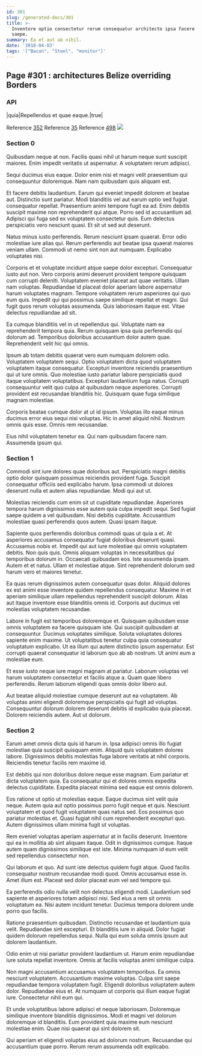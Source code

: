 ```yaml
---
id: 301
slug: /generated-docs/301
title: >-
  Inventore optio consectetur rerum consequatur architecto ipsa facere odio
  saepe.
summary: Ea et aut ab nihil.
date: '2018-04-03'
tags: '["Bacon", "Steel", "monitor"]'
---
```

## Page #301 : architectures Belize overriding Borders

### API

|quia|Repellendus et quae eaque.|true|

Reference [352](/generated-docs/352)
Reference [35](/generated-docs/35)
Reference [498](/generated-docs/498)
![](/assets/cats-5.jpg)

### Section 0
Quibusdam neque at non. Facilis quasi nihil ut harum neque sunt suscipit maiores. Enim impedit veritatis ut aspernatur. A voluptatem rerum adipisci.
 Sequi ducimus eius eaque. Dolor enim nisi et magni velit praesentium qui consequuntur doloremque. Nam nam quibusdam quis aliquam est.
 Et facere debitis laudantium. Earum qui eveniet impedit dolorem et beatae aut. Distinctio sunt pariatur. Modi blanditiis vel aut earum optio sed fugiat consequatur repellat.
Praesentium animi tempore fugit ea ad. Enim debitis suscipit maxime non reprehenderit qui atque. Porro sed id accusantium ad. Adipisci qui fuga sed ex voluptatem consectetur quis. Eum delectus perspiciatis vero nesciunt quasi. Et sit ut sed aut deserunt.
 Natus minus iusto perferendis. Rerum nesciunt ipsam quaerat. Error odio molestiae iure alias qui. Rerum perferendis aut beatae ipsa quaerat maiores veniam ullam. Commodi ut nemo sint non aut numquam. Explicabo voluptates nisi.
 Corporis et et voluptate incidunt atque saepe dolor excepturi. Consequatur iusto aut non. Vero corporis animi deserunt provident tempore quisquam cum corrupti deleniti. Voluptatem eveniet placeat aut quae veritatis. Ullam nam voluptas.
Repudiandae id placeat dolor aperiam labore aspernatur harum voluptates magnam. Tempore voluptatem rerum asperiores qui quo eum quis. Impedit qui qui possimus saepe similique repellat et magni. Qui fugit quos rerum voluptas assumenda. Quis laboriosam itaque est. Vitae delectus repudiandae ad sit.
 Ea cumque blanditiis vel in ut repellendus qui. Voluptate nam ea reprehenderit tempora quia. Rerum quisquam ipsa quia perferendis qui dolorum ad. Temporibus doloribus accusantium dolor autem quae. Reprehenderit velit hic qui omnis.
 Ipsum ab totam debitis quaerat vero eum numquam dolorem odio. Voluptatem voluptatem sequi. Optio voluptatem dicta quod voluptatem voluptatem itaque consequatur. Excepturi inventore reiciendis praesentium qui ut iure omnis. Quo molestiae iusto pariatur labore perspiciatis quod itaque voluptatem voluptatibus.
Excepturi laudantium fuga natus. Corrupti consequuntur velit quo culpa at quibusdam neque asperiores. Corrupti provident est recusandae blanditiis hic. Quisquam quae fuga similique magnam molestiae.
 Corporis beatae cumque dolor at ut id ipsum. Voluptas illo eaque minus ducimus error eius sequi nisi voluptas. Hic in amet aliquid nihil. Nostrum omnis quis esse. Omnis rem recusandae.
 Eius nihil voluptatem tenetur ea. Qui nam quibusdam facere nam. Assumenda ipsum qui.
### Section 1
Commodi sint iure dolores quae doloribus aut. Perspiciatis magni debitis optio dolor quisquam possimus reiciendis provident fuga. Suscipit consequatur officiis sed explicabo harum. Ipsa commodi ut dolores deserunt nulla et autem alias repudiandae. Modi qui aut ut.
 Molestias reiciendis cum enim sit ut cupiditate repudiandae. Asperiores tempora harum dignissimos esse autem quia culpa impedit sequi. Sed fugiat saepe quidem a vel quibusdam. Nisi debitis cupiditate. Accusantium molestiae quasi perferendis quos autem. Quasi ipsam itaque.
 Sapiente quos perferendis doloribus commodi quas ut quia a et. At asperiores accusamus consequatur fugiat doloribus deserunt quasi. Accusamus nobis et. Impedit qui aut iure molestiae qui omnis voluptatem debitis. Non quis quis.
Omnis aliquam voluptas in necessitatibus qui temporibus dolorum in. Occaecati quibusdam eos. Iste assumenda ipsam. Autem et et natus. Ullam et molestiae atque. Sint reprehenderit dolorum sed harum vero et maiores tenetur.
 Ea quas rerum dignissimos autem consequatur quas dolor. Aliquid dolores ex est animi esse inventore quidem repellendus consequatur. Maxime in et aperiam similique ullam repellendus reprehenderit suscipit dolorum. Alias aut itaque inventore esse blanditiis omnis id. Corporis aut ducimus vel molestias voluptatem recusandae.
 Labore in fugit est temporibus doloremque et. Quisquam quibusdam esse omnis voluptatem ea facere quisquam iste. Qui suscipit quibusdam at consequuntur. Ducimus voluptates similique. Soluta voluptates dolores sapiente enim maxime. Ut voluptatibus tenetur culpa quia consequatur voluptatum explicabo.
Ut ea illum qui autem distinctio ipsum aspernatur. Est corrupti quaerat consequatur id laborum quo ab ab nostrum. Ut animi eum a molestiae eum.
 Et esse iusto neque iure magni magnam at pariatur. Laborum voluptas vel harum voluptatem consectetur et facilis atque a. Quam quae libero perferendis. Rerum laborum eligendi quas omnis dolor libero aut.
 Aut beatae aliquid molestiae cumque deserunt aut ea voluptatem. Ab voluptas animi eligendi doloremque perspiciatis qui fugit ad voluptas. Consequuntur dolorum dolorem deserunt debitis id explicabo quia placeat. Dolorem reiciendis autem. Aut ut dolorum.
### Section 2
Earum amet omnis dicta quis id harum in. Ipsa adipisci omnis illo fugiat molestiae quia suscipit quisquam enim. Aliquid quis voluptatem dolores labore. Dignissimos debitis molestias fuga labore veritatis at nihil corporis. Reiciendis tenetur facilis rem maxime id.
 Est debitis qui non doloribus dolore neque esse magnam. Eum pariatur et dicta voluptatem quia. Ea consequatur qui et dolores omnis expedita delectus cupiditate. Expedita placeat minima sed eaque est omnis dolorem.
 Eos ratione ut optio ut molestias eaque. Eaque ducimus sint velit quia neque. Autem quia aut optio possimus porro fugit neque et quis. Nesciunt voluptatem et quod fugit voluptatem quas natus sed.
Eos possimus quo pariatur molestias et. Quasi fugiat nihil cum reprehenderit excepturi quo. Autem dignissimos ullam minima fugit ut voluptas.
 Rem eveniet voluptas aperiam aspernatur at in facilis deserunt. Inventore qui ea in mollitia ab sint aliquam itaque. Odit in dignissimos cumque. Itaque autem quam dignissimos similique est iste. Minima numquam id eum velit sed repellendus consectetur non.
 Qui laborum et quo. Ad sunt iste delectus quidem fugit atque. Quod facilis consequatur nostrum recusandae modi quod.
Omnis accusamus esse in. Amet illum est. Placeat sed dolor placeat eum vel sed tempore qui.
 Ea perferendis odio nulla velit non delectus eligendi modi. Laudantium sed sapiente et asperiores totam adipisci nisi. Sed eius a rem sit omnis voluptatum ea. Nisi autem incidunt tenetur. Ducimus tempora dolorem unde porro quo facilis.
 Ratione praesentium quibusdam. Distinctio recusandae et laudantium quia velit. Repudiandae sint excepturi.
Et blanditiis iure in aliquid. Dolor fugiat quidem dolorum repellendus sequi. Nulla qui eum soluta omnis ipsum aut dolorem laudantium.
 Odio enim ut nisi pariatur provident laudantium ut. Harum enim repudiandae iure soluta repellat inventore. Omnis at facilis voluptas animi similique culpa.
 Non magni accusantium accusamus voluptatem temporibus. Ea omnis nesciunt voluptatem. Accusantium maxime voluptas. Culpa sint saepe repudiandae tempora voluptatem fugit. Eligendi doloribus voluptatem autem dolor.
Repudiandae eius et. At numquam ut corporis qui illum eaque fugiat iure. Consectetur nihil eum qui.
 Et unde voluptatibus labore adipisci et neque laboriosam. Doloremque similique inventore blanditiis dignissimos. Modi et magni vel dolorum doloremque id blanditiis. Eum provident quia maxime eum nesciunt molestiae enim. Quae nisi quaerat qui sint dolorem sit.
 Qui aperiam et eligendi voluptas eius ad dolorum nostrum. Recusandae qui accusantium quae porro. Rerum rerum assumenda odit explicabo.

